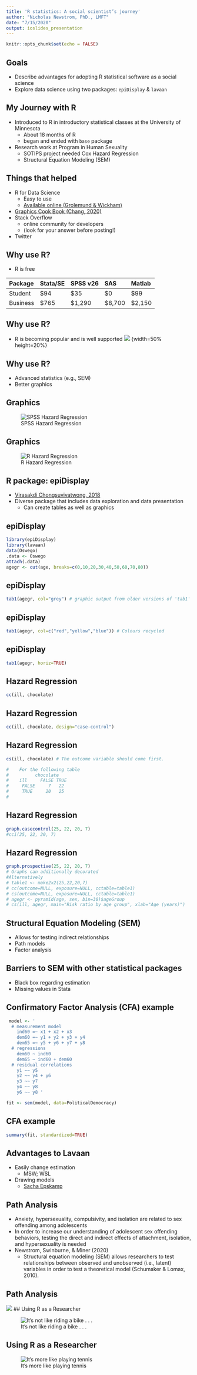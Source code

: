 ```yaml
---
title: 'R statistics: A social scientist’s journey'
author: "Nicholas Newstrom, PhD., LMFT"
date: "7/15/2020"
output: ioslides_presentation
---
```


```r
knitr::opts_chunk$set(echo = FALSE)
```

## Goals
- Describe advantages for adopting R statistical software as a social science
- Explore data science using two packages: `epiDisplay` & `lavaan`

## My Journey with R
- Introduced to R in introductory statistical classes at the University of Minnesota
    - About 18 months of R
    - began and ended with `base` package
- Research work at Program in Human Sexuality
    - SOTIPS project needed Cox Hazard Regression 
    - Structural Equation Modeling (SEM)

## Things that helped
- R for Data Science
    - Easy to use
    - [Available online (Grolemund & Wickham)](https://r4ds.had.co.nz)
- [Graphics Cook Book (Chang, 2020)](https://r-graphics.org)
- Stack Overflow
    - online community for developers
    - (look for your answer before posting!)
- Twitter
    

## Why use R?
- R is free

Package    Stata/SE   SPSS v26  SAS     Matlab
--------   --------   --------  ------  -------
Student    $94        $35       $0      $99
Business   $765       $1,290    $8,700  $2,150
---------  --------   --------  ------  -------

## Why use R?
- R is becoming popular and is well supported
![](img/Image1.png) {width=50% height=20%}

## Why use R?
- Advanced statistics (e.g., SEM)
- Better graphics

## Graphics
![SPSS Hazard Regression](img/Image2.png)


## Graphics
![R Hazard Regression](img/Image3.png)

## R package: epiDisplay
- [Virasakdi Chongsuvivatwong, 2018](https://cran.r-project.org/web/packages/epiDisplay/epiDisplay.pdf)
- Diverse package that includes data exploration and data presentation
    - Can create tables as well as graphics

## epiDisplay
```r
library(epiDisplay)
library(lavaan)
data(Oswego)
.data <- Oswego
attach(.data)
agegr <- cut(age, breaks=c(0,10,20,30,40,50,60,70,80))

```

<!-- ## epiDisplay -->
<!-- ```{r, Oswego, echo= FALSE, message=FALSE} -->
<!-- tab1(ill) # Note the column of cumulative percentages in the table. -->
<!-- tab1(ill, cum.percent=FALSE) -->
<!-- ``` -->

<!-- ## epiDisplay -->
<!-- ```{r, Oswegochoc, echo= FALSE, message=FALSE} -->
<!-- tab1(chocolate)  -->
<!-- # Due to missing values, cumulative percentages are now automatically turned off. -->
<!-- tab1(chocolate, cum.percent=TRUE) -->
<!-- # Slightly too many columns in text! -->
<!-- tab1(chocolate, missing=FALSE, bar.values="percent") -->
<!-- ``` -->

## epiDisplay
```r
tab1(agegr, col="grey") # graphic output from older versions of 'tab1'
```

## epiDisplay
```r
tab1(agegr, col=c("red","yellow","blue")) # Colours recycled
```

## epiDisplay
```r
tab1(agegr, horiz=TRUE)
```

## Hazard Regression
```r
cc(ill, chocolate)
```

## Hazard Regression
```r
cc(ill, chocolate, design="case-control")
```

## Hazard Regression
```r
cs(ill, chocolate) # The outcome variable should come first.

#    For the following table
#          chocolate
#    ill     FALSE TRUE
#     FALSE     7   22
#     TRUE     20   25
#
```

## Hazard Regression
```r
graph.casecontrol(25, 22, 20, 7)
#cci(25, 22, 20, 7)
```

## Hazard Regression
```r
graph.prospective(25, 22, 20, 7)
# Graphs can additionally decorated
#Alternatively
# table1 <- make2x2(25,22,20,7)
# cc(outcome=NULL, exposure=NULL, cctable=table1)
# cs(outcome=NULL, exposure=NULL, cctable=table1)
# agegr <- pyramid(age, sex, bin=30)$ageGroup
# cs(ill, agegr, main="Risk ratio by age group", xlab="Age (years)")
```

## Structural Equation Modeling (SEM)
- Allows for testing indirect relationships
- Path models
- Factor analysis

## Barriers to SEM with other statistical packages
- Black box regarding estimation
- Missing values in Stata

## Confirmatory Factor Analysis (CFA) example
```r
 model <- '
  # measurement model
    ind60 =~ x1 + x2 + x3
    dem60 =~ y1 + y2 + y3 + y4
    dem65 =~ y5 + y6 + y7 + y8
  # regressions
    dem60 ~ ind60
    dem65 ~ ind60 + dem60
  # residual correlations
    y1 ~~ y5
    y2 ~~ y4 + y6
    y3 ~~ y7
    y4 ~~ y8
    y6 ~~ y8 '

fit <- sem(model, data=PoliticalDemocracy)
```

## CFA example
```r
summary(fit, standardized=TRUE)
```

## Advantages to Lavaan
- Easily change estimation
    - MSW; WSL
- Drawing models
    - [Sacha Epskamp](http://sachaepskamp.com/semPlot/examples)

## Path Analysis
- Anxiety, hypersexuality, compulsivity, and isolation are related to sex offending among adolescents
- In order to increase our understanding of adolescent sex offending behaviors, testing the direct and indirect effects of attachment, isolation, and hypersexuality is needed
- Newstrom, Swinburne, & Miner (2020) 
    - Structural equation modeling (SEM) allows researchers to test relationships between observed and unobserved (i.e., latent) variables in order to test a theoretical model (Schumaker & Lomax, 2010).
    
## Path Analysis

![ ](img/Image4.png) 
## Using R as a Researcher

![It's not like riding a bike . . . ](img/Image6.png) 

## Using R as a Researcher

![It's more like playing tennis](img/Image5.png) 